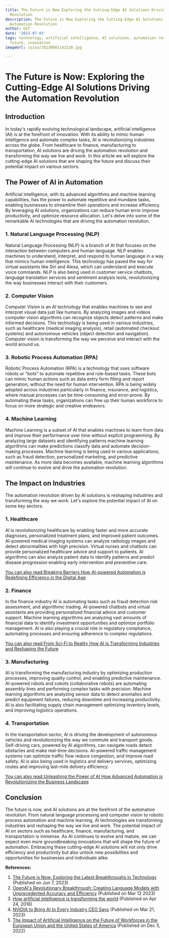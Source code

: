 ```yaml
---
title: The Future is Now Exploring the Cutting-Edge AI Solutions Driving the Automation
  Revolution
description: The Future is Now Exploring the Cutting-Edge AI Solutions Driving the
  Automation Revolution
author: Usf
date: '2023-07-03'
tags: technology, artificial intelligence, AI solutions, automation revolution, cutting-edge,
  future, innovation
imageUrl: /pixa/20230801142220.jpg

---
```

# The Future is Now: Exploring the Cutting-Edge AI Solutions  Driving the Automation Revolution

## Introduction

In today's rapidly evolving  technological landscape, artificial intelligence (AI) is at the forefront of innovation. With its ability  to mimic human intelligence and automate  complex tasks, AI is revolutionizing industries across  the globe. From healthcare to finance, manufacturing to transportation, AI solutions are driving the automation revolution and transforming the way we live  and work. In this article we will  explore the cutting-edge AI  solutions that are  shaping the future and discuss their potential impact on various sectors.

## The Power of AI in Automation

Artificial intelligence, with its advanced algorithms and  machine learning  capabilities, has the power to automate repetitive and mundane tasks, enabling  businesses to streamline their operations and  increase efficiency. By leveraging AI solutions, organizations can reduce human  error improve productivity, and optimize resource allocation. Let's delve into some of the remarkable AI technologies that are driving the automation revolution.

### 1. Natural Language Processing (NLP)

Natural Language Processing (NLP) is a  branch of AI that  focuses on the interaction between computers and human  language. NLP enables machines to understand, interpret, and respond to human language in a way that mimics human intelligence. This technology has paved the way for virtual assistants like Siri and Alexa, which can  understand and execute voice commands. NLP is also being  used  in  customer service chatbots, language translation services and sentiment analysis tools, revolutionizing the way  businesses interact with  their customers.

### 2. Computer Vision

Computer Vision is an AI technology that  enables machines to see and interpret visual data just like humans.  By analyzing  images and videos  computer vision algorithms can recognize objects detect patterns and make informed decisions. This technology is  being used in various industries, such as healthcare (medical imaging analysis), retail (automated checkout  systems)  and  autonomous vehicles (object detection and navigation). Computer vision is transforming the way we perceive and interact with the world around us.

### 3. Robotic Process Automation (RPA)

Robotic Process Automation (RPA)  is a technology  that uses software robots or "bots" to automate repetitive and rule-based tasks. These bots can mimic human actions such as data entry form filling and report generation, without  the need for human intervention. RPA is being  widely adopted across industries particularly in  finance, insurance, and logistics, where manual processes can be time-consuming and error-prone. By  automating these tasks, organizations can  free up their human workforce to focus on more strategic and creative endeavors.

###  4. Machine Learning

Machine Learning  is a subset of AI that enables machines to learn from data and improve  their performance over time without explicit programming. By analyzing large datasets and  identifying patterns machine learning algorithms can make predictions classify data and automate decision-making processes. Machine learning is being used  in various applications, such as fraud  detection,  personalized marketing, and predictive maintenance. As more data becomes available, machine learning algorithms will continue to evolve and drive the automation  revolution.

## The Impact on Industries

The automation revolution driven by AI solutions is reshaping industries and transforming the way we work. Let's explore the potential impact of AI on  some key sectors:

### 1. Healthcare

AI  is revolutionizing healthcare by enabling  faster and more accurate  diagnoses, personalized treatment plans, and improved patient outcomes. AI-powered medical imaging systems can analyze radiology images and detect abnormalities  with high  precision. Virtual nurses and chatbots  can provide personalized healthcare advice and support to patients. AI algorithms can also analyze patient  data to identify  patterns  and predict disease progression  enabling early intervention and preventive care.

[You  can also read  Breaking Barriers How AI-powered Automation is Redefining Efficiency in the Digital Age](Breaking%20Barriers%20How%20AI-powered%20Automation%20is%20Redefining%20Efficiency%20in%20the%20Digital%20Age)


###  2. Finance

In the finance industry AI is automating tasks such as fraud  detection risk assessment, and algorithmic trading. AI-powered chatbots and virtual assistants are  providing personalized financial advice and customer support. Machine learning algorithms are analyzing vast amounts of financial data to identify investment opportunities and optimize portfolio management. AI is also playing a crucial role in regulatory compliance, automating processes and ensuring adherence to complex regulations.

[You can  also read From Sci-Fi to Reality How AI  is Transforming Industries  and Reshaping the Future](From%20Sci-Fi%20to%20Reality%20How%20AI%20is%20Transforming%20Industries%20and%20Reshaping%20the%20Future)


### 3. Manufacturing

AI is transforming the manufacturing industry by optimizing production processes, improving  quality control, and enabling predictive maintenance. AI-powered robots and cobots (collaborative robots)  are automating assembly lines and performing complex tasks with precision. Machine learning algorithms are analyzing  sensor data to detect anomalies and predict equipment failures, reducing downtime and increasing productivity. AI is also facilitating supply chain management optimizing inventory levels, and improving logistics  operations.

### 4. Transportation

In the transportation sector, AI is driving the development  of  autonomous vehicles and revolutionizing the way we  commute and transport goods. Self-driving cars, powered by AI algorithms, can navigate roads detect obstacles and  make  real-time  decisions.  AI-powered  traffic management systems can optimize traffic  flow reduce congestion, and improve road safety.  AI is also being used in logistics and delivery services, optimizing routes and improving last-mile delivery efficiency.

[You can also read Unleashing the Power of AI How Advanced Automation is Revolutionizing the Business Landscape](Unleashing%20the%20Power%20of%20AI%20How%20Advanced%20Automation%20is%20Revolutionizing%20the%20Business%20Landscape)


## Conclusion

The future is now, and AI solutions  are at the forefront  of the  automation  revolution. From natural language processing and  computer vision to  robotic process automation and machine learning, AI technologies are  transforming industries and reshaping the way we live and work. The  potential impact of AI on sectors such  as  healthcare, finance, manufacturing, and transportation  is immense. As AI continues to evolve  and mature, we can expect even  more groundbreaking innovations that will shape the future of  automation. Embracing these cutting-edge AI  solutions will not only  drive efficiency and productivity but also unlock new  possibilities and opportunities for businesses and individuals  alike.

**References:**

1. [The Future is Now: Exploring the Latest Breakthroughs in Technology](https://medium.com/@walid_9453/the-future-is-now-exploring-the-latest-breakthroughs-in-technology-ea6e6ea88303?source=rss-------1) (Published on Jun 7, 2023)
2. [OpenAI's Revolutionary Breakthrough: Creating Language Models with Unprecedented Accuracy and Efficiency](https://www.linkedin.com/pulse/openais-revolutionary-breakthrough-creating-language-models-madhani) (Published on Mar 12 2023)
3. [How  artificial intelligence is transforming the world](https://www.brookings.edu/articles/how-artificial-intelligence-is-transforming-the-world/) (Published on Apr 24, 2018)
4. [NVIDIA to Bring AI to  Every Industry CEO Says](https://blogs.nvidia.com/blog/2023/03/21/gtc-keynote-spring-2023/) (Published on Mar 21, 2023)
5. [The Impact of Artificial Intelligence on the Future of Workforces in the European Union and the United States of  America](https://www.whitehouse.gov/wp-content/uploads/2022/12/TTC-EC-CEA-AI-Report-12052022-1.pdf) (Published on Dec 5, 2022)